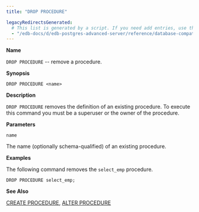 ```yaml
---
title: "DROP PROCEDURE"

legacyRedirectsGenerated:
  # This list is generated by a script. If you need add entries, use the `legacyRedirects` key.
  - "/edb-docs/d/edb-postgres-advanced-server/reference/database-compatibility-for-oracle-developers-reference-guide/10/Database_Compatibility_for_Oracle_Developers_Reference_Guide.1.064.html"
---
```


<div id="drop_procedure" class="registered_link"></div>

**Name**

`DROP PROCEDURE` -- remove a procedure.

**Synopsis**

```text
DROP PROCEDURE <name>
```

**Description**

`DROP PROCEDURE` removes the definition of an existing procedure. To execute this command you must be a superuser or the owner of the procedure. 

**Parameters**

`name`

 The name (optionally schema-qualified) of an existing procedure.

**Examples**

The following command removes the `select_emp` procedure.

```text
DROP PROCEDURE select_emp;
```

**See Also**

[CREATE PROCEDURE](28_create_procedure/#create_procedure), [ALTER PROCEDURE](04_alter_procedure/#alter_procedure)
